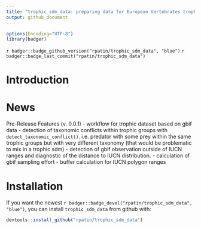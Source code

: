 ```yaml
---
title: "trophic_sdm_data: preparing data for European Vertebrates trophic SDM"
output: github_document
---
```



```r
options(Encoding="UTF-8")
library(badger)
```


<!-- `r badger::badge_cran_release("segclust2d", "orange")` -->
<!-- `r badger::badge_cran_download("segclust2d", "grand-total", "yellow")` -->
`r badger::badge_github_version("rpatin/trophic_sdm_data", "blue")`
`r badger::badge_last_commit("rpatin/trophic_sdm_data")`

# Introduction


# News 

Pre-Release Features (v. 0.0.1)
- workflow for trophic dataset based on gbif data
- detection of taxonomic conflicts within trophic groups with `detect_taxonomic_conflict()`. i.e. predator with some prey within the same 
trophic groups but with very different taxonomy (that would be problematic to mix 
in a trophic sdm)
- detection of gbif observation outside of IUCN ranges and diagnostic of the distance 
to IUCN distribution.
- calculation of gbif sampling effort
- buffer calculation for IUCN polygon ranges

# Installation

If you want the newest `r badger::badge_devel("rpatin/trophic_sdm_data", "blue")`, you
can install `trophic_sdm_data` from github  with:

```r
devtools::install_github("rpatin/trophic_sdm_data")
```

